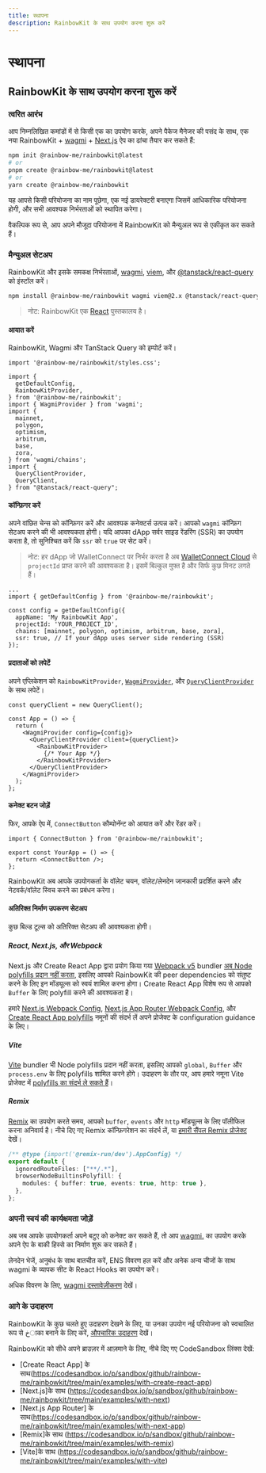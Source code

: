```yaml
---
title: स्थापना
description: RainbowKit के साथ उपयोग करना शुरू करें
---
```


# स्थापना

## RainbowKit के साथ उपयोग करना शुरू करें

### त्वरित आरंभ

आप निम्नलिखित कमांडों में से किसी एक का उपयोग करके, अपने पैकेज मैनेजर की पसंद के साथ, एक नया RainbowKit + [wagmi](https://wagmi.sh) + [Next.js](https://nextjs.org) ऐप का ढांचा तैयार कर सकते हैं:

```bash
npm init @rainbow-me/rainbowkit@latest
# or
pnpm create @rainbow-me/rainbowkit@latest
# or
yarn create @rainbow-me/rainbowkit
```

यह आपसे किसी परियोजना का नाम पूछेगा, एक नई डायरेक्टरी बनाएगा जिसमें आधिकारिक परियोजना होगी, और सभी आवश्यक निर्भरताओं को स्थापित करेगा।

वैकल्पिक रूप से, आप अपने मौजूदा परियोजना में RainbowKit को मैन्युअल रूप से एकीकृत कर सकते हैं।

### मैन्युअल सेटअप

RainbowKit और इसके समकक्ष निर्भरताओं, [wagmi](https://wagmi.sh/), [viem](https://viem.sh), और [@tanstack/react-query](https://tanstack.com/query/v5) को इंस्टॉल करें।

```bash
npm install @rainbow-me/rainbowkit wagmi viem@2.x @tanstack/react-query
```

> नोट: RainbowKit एक [React](https://reactjs.org/) पुस्तकालय है।

#### आयात करें

RainbowKit, Wagmi और TanStack Query को इम्पोर्ट करें।

```tsx
import '@rainbow-me/rainbowkit/styles.css';

import {
  getDefaultConfig,
  RainbowKitProvider,
} from '@rainbow-me/rainbowkit';
import { WagmiProvider } from 'wagmi';
import {
  mainnet,
  polygon,
  optimism,
  arbitrum,
  base,
  zora,
} from 'wagmi/chains';
import {
  QueryClientProvider,
  QueryClient,
} from "@tanstack/react-query";
```

#### कॉन्फ़िगर करें

अपने वांछित चेन्स को कॉन्फ़िगर करें और आवश्यक कनेक्टर्स उत्पन्न करें। आपको `wagmi` कॉन्फ़िग सेटअप करने की भी आवश्यकता होगी। यदि आपका dApp सर्वर साइड रेंडरिंग (SSR) का उपयोग करता है, तो सुनिश्चित करें कि `ssr` को `true` पर सेट करें।

> नोट: हर dApp जो WalletConnect पर निर्भर करता है अब [WalletConnect Cloud](https://cloud.walletconnect.com/) से `projectId` प्राप्त करने की आवश्यकता है। इसमें बिल्कुल मुफ्त है और सिर्फ कुछ मिनट लगते हैं।

```tsx line=4-99
...
import { getDefaultConfig } from '@rainbow-me/rainbowkit';

const config = getDefaultConfig({
  appName: 'My RainbowKit App',
  projectId: 'YOUR_PROJECT_ID',
  chains: [mainnet, polygon, optimism, arbitrum, base, zora],
  ssr: true, // If your dApp uses server side rendering (SSR)
});
```

#### प्रदाताओं को लपेटें

अपने एप्लिकेशन को `RainbowKitProvider`, [`WagmiProvider`](https://wagmi.sh/react/api/WagmiProvider#wagmiprovider), और [`QueryClientProvider`](https://tanstack.com/query/v4/docs/framework/react/reference/QueryClientProvider) के साथ लपेटें।

```tsx
const queryClient = new QueryClient();

const App = () => {
  return (
    <WagmiProvider config={config}>
      <QueryClientProvider client={queryClient}>
        <RainbowKitProvider>
          {/* Your App */}
        </RainbowKitProvider>
      </QueryClientProvider>
    </WagmiProvider>
  );
};
```

#### कनेक्ट बटन जोड़ें

फिर, आपके ऐप में, `ConnectButton` कौम्पोनॅन्ट को आयात करें और रेंडर करें।

```tsx
import { ConnectButton } from '@rainbow-me/rainbowkit';

export const YourApp = () => {
  return <ConnectButton />;
};
```

RainbowKit अब आपके उपयोगकर्ता के वॉलेट चयन, वॉलेट/लेनदेन जानकारी प्रदर्शित करने और नेटवर्क/वॉलेट स्विच करने का प्रबंधन करेगा।

#### अतिरिक्त निर्माण उपकरण सेटअप

कुछ बिल्ड टूल्स को अतिरिक्त सेटअप की आवश्यकता होगी।

##### React, Next.js, और Webpack

Next.js और Create React App द्वारा प्रयोग किया गया [Webpack v5](https://webpack.js.org/blog/2020-10-10-webpack-5-release/) bundler [अब Node polyfills प्रदान नहीं करता](https://webpack.js.org/blog/2020-10-10-webpack-5-release/#automatic-nodejs-polyfills-removed), इसलिए आपको RainbowKit की peer dependencies को संतुष्ट करने के लिए इन मॉड्यूल्स को स्वयं शामिल करना होगा। Create React App विशेष रूप से आपको `Buffer` के लिए polyfill करने की आवश्यकता है।

हमारे [Next.js Webpack Config](https://github.com/rainbow-me/rainbowkit/blob/main/examples/with-next/next.config.js), [Next.js App Router Webpack Config](https://github.com/rainbow-me/rainbowkit/blob/main/examples/with-next-app/next.config.js), और [Create React App polyfills](https://github.com/rainbow-me/rainbowkit/blob/main/examples/with-create-react-app/src/polyfills.ts) नमूनों की संदर्भ लें अपने प्रोजेक्ट के configuration guidance के लिए।

##### Vite

[Vite](https://vitejs.dev) bundler भी Node polyfills प्रदान नहीं करता, इसलिए आपको `global`, `Buffer` और `process.env` के लिए polyfills शामिल करने होंगे। उदाहरण के तौर पर, आप हमारे नमूना Vite प्रोजेक्ट में [polyfills का संदर्भ ले सकते हैं](https://github.com/rainbow-me/rainbowkit/tree/main/examples/with-vite/src/polyfills.ts)।

##### Remix

[Remix](https://remix.run) का उपयोग करते समय, आपको `buffer`, `events` और `http` मॉड्यूल्स के लिए पॉलीफिल करना अनिवार्य है। नीचे दिए गए Remix कॉन्फ़िगरेशन का संदर्भ लें, या [हमारी सैंपल Remix प्रोजेक्ट](https://github.com/rainbow-me/rainbowkit/blob/main/examples/with-remix) देखें।

```ts
/** @type {import('@remix-run/dev').AppConfig} */
export default {
  ignoredRouteFiles: ["**/.*"],
  browserNodeBuiltinsPolyfill: {
    modules: { buffer: true, events: true, http: true },
  },
};
```

### अपनी स्वयं की कार्यक्षमता जोड़ें

अब जब आपके उपयोगकर्ता अपने बटुए को कनेक्ट कर सकते हैं, तो आप [wagmi.](https://wagmi.sh) का उपयोग करके अपने ऐप के बाकी हिस्से का निर्माण शुरू कर सकते हैं।

लेनदेन भेजें, अनुबंध के साथ बातचीत करें, ENS विवरण हल करें और अनेक अन्य चीजों के साथ wagmi के व्यापक सीट के React Hooks का उपयोग करें।

अधिक विवरण के लिए, [wagmi दस्तावेज़ीकरण](https://wagmi.sh) देखें।

### आगे के उदाहरण

RainbowKit के कुछ चलते हुए उदाहरण देखने के लिए, या उनका उपयोग नई परियोजना को स्वचालित रूप से خाका बनाने के लिए करें, [औपचारिक उदाहरण](https://github.com/rainbow-me/rainbowkit/tree/main/examples) देखें।

RainbowKit को सीधे अपने ब्राउज़र में आज़माने के लिए, नीचे दिए गए CodeSandbox लिंक्स देखें:

- [Create React App] के साथ(https://codesandbox.io/p/sandbox/github/rainbow-me/rainbowkit/tree/main/examples/with-create-react-app)
- [Next.js]के साथ  (https://codesandbox.io/p/sandbox/github/rainbow-me/rainbowkit/tree/main/examples/with-next)
- [Next.js App Router] के साथ(https://codesandbox.io/p/sandbox/github/rainbow-me/rainbowkit/tree/main/examples/with-next-app)
- [Remix]के साथ  (https://codesandbox.io/p/sandbox/github/rainbow-me/rainbowkit/tree/main/examples/with-remix)
- [Vite]के साथ  (https://codesandbox.io/p/sandbox/github/rainbow-me/rainbowkit/tree/main/examples/with-vite)
